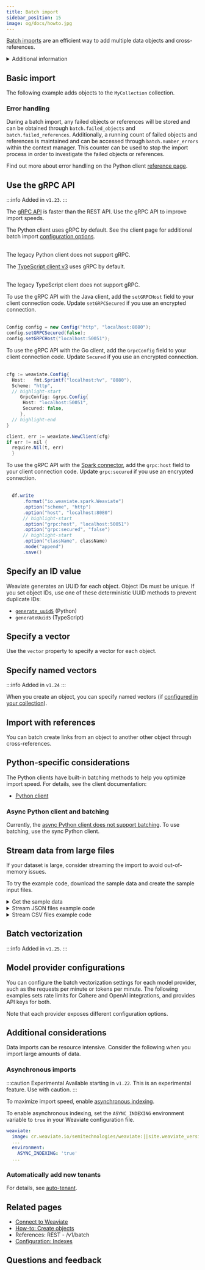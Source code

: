 ```yaml
---
title: Batch import
sidebar_position: 15
image: og/docs/howto.jpg
---
```



[Batch imports](../tutorials/import.md#to-batch-or-not-to-batch) are an efficient way to add multiple data objects and cross-references.

<details>
  <summary>Additional information</summary>

To create a bulk import job, follow these steps:

1. Initialize a batch object.
1. Add items to the batch object.
1. Ensure that the last batch is sent (flushed).

</details>

## Basic import

The following example adds objects to the `MyCollection` collection.

<Tabs groupId="languages">
  <TabItem value="py" label="Python">
    <FilteredTextBlock
      text={PyCode}
      startMarker="# START BasicBatchImportExample"
      endMarker="# END BasicBatchImportExample"
      language="py"
    />

### Error handling

During a batch import, any failed objects or references will be stored and can be obtained through `batch.failed_objects` and `batch.failed_references`.
Additionally, a running count of failed objects and references is maintained and can be accessed through `batch.number_errors` within the context manager.
This counter can be used to stop the import process in order to investigate the failed objects or references.

Find out more about error handling on the Python client [reference page](/docs/weaviate/client-libraries/python#error-handling).

  </TabItem>


  <TabItem value="js" label="JS/TS Client v3">
    <FilteredTextBlock
      text={TSCode}
      startMarker="// START BasicBatchImportExample"
      endMarker="// END BasicBatchImportExample"
      language="ts"
    />
  </TabItem>

  <TabItem value="js2" label="JS/TS Client v2">
    <FilteredTextBlock
      text={TSCodeLegacy}
      startMarker="// START BasicBatchImportExample"
      endMarker="// END BasicBatchImportExample"
      language="tsv2"
    />
  </TabItem>

  <TabItem value="java" label="Java">
    <FilteredTextBlock
      text={JavaCode}
      startMarker="// START BasicBatchImportExample"
      endMarker="// END BasicBatchImportExample"
      language="java"
    />
  </TabItem>

  <TabItem value="go" label="Go">
    <FilteredTextBlock
      text={GoCode}
      startMarker="// START BasicBatchImportExample"
      endMarker="// END BasicBatchImportExample"
      language="go"
    />
  </TabItem>
</Tabs>

## Use the gRPC API

:::info Added in `v1.23`.
:::

The [gRPC API](../api/grpc.md) is faster than the REST API. Use the gRPC API to improve import speeds.

<Tabs groupId="languages">
<TabItem value="py" label="Python">

The Python client uses gRPC by default. See the client page for additional batch import [configuration options](/docs/weaviate/client-libraries/python#batch-imports).

<br/>The legacy Python client does not support gRPC.

</TabItem>
  <TabItem value="js" label="JS/TS Client v3">

The [TypeScript client v3](/docs/weaviate/client-libraries/typescript/typescript-v3#batch-inserts) uses gRPC by default.

<br/>The legacy TypeScript client does not support gRPC.

  </TabItem>
  <TabItem value="java" label="Java">

To use the gRPC API with the Java client, add the `setGRPCHost` field to your client connection code. Update `setGRPCSecured` if you use an encrypted connection.<br/><br/>

```java
Config config = new Config("http", "localhost:8080");
config.setGRPCSecured(false);
config.setGRPCHost("localhost:50051");
```
  </TabItem>
  <TabItem value="go" label="Go">

To use the gRPC API with the Go client, add the `GrpcConfig` field to your client connection code. Update `Secured` if you use an encrypted connection.<br/><br/>

```java
cfg := weaviate.Config{
  Host:   fmt.Sprintf("localhost:%v", "8080"),
  Scheme: "http",
  // highlight-start
	 GrpcConfig: &grpc.Config{
      Host: "localhost:50051",
      Secured: false,
	 },
  // highlight-end
}

client, err := weaviate.NewClient(cfg)
if err != nil {
  require.Nil(t, err)
  }
```
  </TabItem>
  <TabItem value="spark" label="Spark">

To use the gRPC API with the [Spark connector](https://github.com/weaviate/spark-connector), add the `grpc:host` field to your client connection code. Update `grpc:secured` if you use an encrypted connection.<br/><br/>

```java
  df.write
      .format("io.weaviate.spark.Weaviate")
      .option("scheme", "http")
      .option("host", "localhost:8080")
      // highlight-start
      .option("grpc:host", "localhost:50051")
      .option("grpc:secured", "false")
      // highlight-start
      .option("className", className)
      .mode("append")
      .save()
```

  </TabItem>
</Tabs>

## Specify an ID value

Weaviate generates an UUID for each object. Object IDs must be unique. If you set object IDs, use one of these deterministic UUID methods to prevent duplicate IDs:

- [`generate_uuid5`](https://weaviate-python-client.readthedocs.io/en/stable/weaviate.util.html#weaviate.util.generate_uuid5) (Python)
- `generateUuid5` (TypeScript)

<Tabs groupId="languages">
  <TabItem value="py" label="Python">
    <FilteredTextBlock
      text={PyCode}
      startMarker="# START BatchImportWithIDExample"
      endMarker="# END BatchImportWithIDExample"
      language="py"
    />
  </TabItem>


  <TabItem value="js" label="JS/TS Client v3">
    <FilteredTextBlock
      text={TSCode}
      startMarker="// START BatchImportWithIDExample"
      endMarker="// END BatchImportWithIDExample"
      language="ts"
    />
  </TabItem>

  <TabItem value="js2" label="JS/TS Client v2">
    <FilteredTextBlock
      text={TSCodeLegacy}
      startMarker="// START BatchImportWithIDExample"
      endMarker="// END BatchImportWithIDExample"
      language="tsv2"
    />
  </TabItem>

  <TabItem value="java" label="Java">
    <FilteredTextBlock
      text={JavaCode}
      startMarker="// START BatchImportWithIDExample"
      endMarker="// END BatchImportWithIDExample"
      language="java"
    />
  </TabItem>

  <TabItem value="go" label="Go">
    <FilteredTextBlock
      text={GoCode}
      startMarker="// START BatchImportWithIDExample"
      endMarker="// END BatchImportWithIDExample"
      language="go"
    />
  </TabItem>
</Tabs>

## Specify a vector

Use the `vector` property to specify a vector for each object.

<Tabs groupId="languages">
  <TabItem value="py" label="Python">
    <FilteredTextBlock
      text={PyCode}
      startMarker="# START BatchImportWithVectorExample"
      endMarker="# END BatchImportWithVectorExample"
      language="py"
    />
  </TabItem>


  <TabItem value="js" label="JS/TS Client v3">
    <FilteredTextBlock
      text={TSCode}
      startMarker="// START BatchImportWithVectorExample"
      endMarker="// END BatchImportWithVectorExample"
      language="ts"
    />
  </TabItem>

  <TabItem value="js2" label="JS/TS Client v2">
    <FilteredTextBlock
      text={TSCodeLegacy}
      startMarker="// START BatchImportWithVectorExample"
      endMarker="// END BatchImportWithVectorExample"
      language="tsv2"
    />
  </TabItem>

  <TabItem value="java" label="Java">
    <FilteredTextBlock
      text={JavaCode}
      startMarker="// START BatchImportWithVectorExample"
      endMarker="// END BatchImportWithVectorExample"
      language="java"
    />
  </TabItem>

  <TabItem value="go" label="Go">
    <FilteredTextBlock
      text={GoCode}
      startMarker="// START BatchImportWithVectorExample"
      endMarker="// END BatchImportWithVectorExample"
      language="go"
    />
  </TabItem>
</Tabs>

## Specify named vectors

:::info Added in `v1.24`
:::

When you create an object, you can specify named vectors (if [configured in your collection](./collections.mdx#define-named-vectors)).

<Tabs groupId="languages">
  <TabItem value="py" label="Python">
    <FilteredTextBlock
      text={PyCode}
      startMarker="# START BatchImportWithNamedVectors"
      endMarker="# END BatchImportWithNamedVectors"
      language="py"
    />
  </TabItem>


  <TabItem value="js" label="JS/TS Client v3">
    <FilteredTextBlock
      text={TSCode}
      startMarker="// START BatchImportWithNamedVectors"
      endMarker="// END BatchImportWithNamedVectors"
      language="ts"
    />
  </TabItem>

  <TabItem value="js2" label="JS/TS Client v2">
    <FilteredTextBlock
      text={TSCodeLegacy}
      startMarker="// START BatchImportWithNamedVectors"
      endMarker="// END BatchImportWithNamedVectors"
      language="tsv2"
    />
  </TabItem>

</Tabs>

## Import with references

You can batch create links from an object to another other object through cross-references.

<Tabs groupId="languages">
  <TabItem value="py" label="Python">
    <FilteredTextBlock
      text={PyCode}
      startMarker="# BatchImportWithRefExample"
      endMarker="# END BatchImportWithRefExample"
      language="py"
    />
  </TabItem>
  <TabItem value="js2" label="JS/TS Client v2">
    <FilteredTextBlock
      text={TSCodeLegacy}
      startMarker="// BatchImportWithRefExample"
      endMarker="// END BatchImportWithRefExample"
      language="tsv2"
    />
  </TabItem>
</Tabs>

## Python-specific considerations

The Python clients have built-in batching methods to help you optimize import speed. For details, see the client documentation:

- [Python client](../client-libraries/python/index.md#batch-imports)

### Async Python client and batching

Currently, the [async Python client does not support batching](../client-libraries/python/async.md#bulk-data-insertion). To use batching, use the sync Python client.

## Stream data from large files

If your dataset is large, consider streaming the import to avoid out-of-memory issues.

To try the example code, download the sample data and create the sample input files.

<details>
  <summary>Get the sample data</summary>

<Tabs groupId="languages">
  <TabItem value="pycsv" label="Python">
  <FilteredTextBlock
    text={PySuppCode}
    startMarker="# START GetData"
    endMarker="# END GetData"
    language="py"
  />
  </TabItem>
  <TabItem value="tscsv" label="TypeScript">
  <FilteredTextBlock
    text={TsSuppCode}
    startMarker="// START GetData"
    endMarker="// END GetData"
    language="py"
  />
  </TabItem>
</Tabs>

</details>

<details>
  <summary>Stream JSON files example code</summary>

<Tabs groupId="languages">
  <TabItem value="py" label="Python">
  <FilteredTextBlock
    text={PyCode}
    startMarker="# START JSON streaming"
    endMarker="# END JSON streaming"
    language="py"
  />
  </TabItem>
  <TabItem value="ts" label="TypeScript">
  <FilteredTextBlock
    text={TSCode}
    startMarker="// START JSON streaming"
    endMarker="// END JSON streaming"
    language="ts"
  />
  </TabItem>
</Tabs>

</details>


<details>
  <summary>Stream CSV files example code</summary>

<Tabs groupId="languages">
  <TabItem value="pycsv" label="Python">
  <FilteredTextBlock
    text={PyCode}
    startMarker="# START CSV streaming"
    endMarker="# END CSV streaming"
    language="py"
  />
  </TabItem>
  <TabItem value="ts" label="TypeScript">
  <FilteredTextBlock
    text={TSCode}
    startMarker="// START CSV streaming"
    endMarker="// END CSV streaming"
    language="ts"
  />
  </TabItem>
</Tabs>

</details>

## Batch vectorization

:::info Added in `v1.25`.
:::


<BatchVectorizationOverview />

## Model provider configurations

You can configure the batch vectorization settings for each model provider, such as the requests per minute or tokens per minute. The following examples sets rate limits for Cohere and OpenAI integrations, and provides API keys for both.

Note that each provider exposes different configuration options.

 <Tabs groupId="languages">
  <TabItem value="py" label="Python">
    <FilteredTextBlock
      text={PyCode}
      startMarker="# START BatchVectorizationClientModify"
      endMarker="# END BatchVectorizationClientModify"
      language="py"
    />
  </TabItem>
</Tabs>

## Additional considerations

Data imports can be resource intensive. Consider the following when you import large amounts of data.

### Asynchronous imports

:::caution Experimental
Available starting in `v1.22`. This is an experimental feature. Use with caution.
:::

To maximize import speed, enable [asynchronous indexing](/docs/weaviate/config-refs/schema/vector-index#asynchronous-indexing).

To enable asynchronous indexing, set the `ASYNC_INDEXING` environment variable to `true` in your Weaviate configuration file.

```yaml
weaviate:
  image: cr.weaviate.io/semitechnologies/weaviate:||site.weaviate_version||
  ...
  environment:
    ASYNC_INDEXING: 'true'
  ...
```

### Automatically add new tenants


<AutoTenant/>

For details, see [auto-tenant](/docs/weaviate/manage-data/multi-tenancy#automatically-add-new-tenants).


## Related pages

- [Connect to Weaviate](/docs/weaviate/connections/index.mdx)
- [How-to: Create objects](./create.mdx)
- <SkipLink href="/docs/weaviate/api/rest#tag/batch">References: REST - /v1/batch</SkipLink>
- [Configuration: Indexes](/docs/weaviate/config-refs/schema/vector-index#asynchronous-indexing)

## Questions and feedback


<DocsFeedback/>
